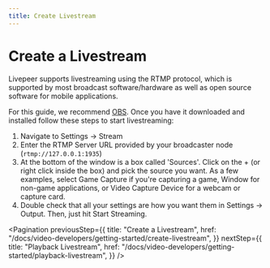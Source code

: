 ```yaml
---
title: Create Livestream
---
```


# Create a Livestream

Livepeer supports livestreaming using the RTMP protocol, which is supported by
most broadcast software/hardware as well as open source software for mobile
applications.

For this guide, we recommend [OBS](https://obsproject.com/download). Once you
have it downloaded and installed follow these steps to start livestreaming:

1. Navigate to Settings -> Stream
2. Enter the RTMP Server URL provided by your broadcaster node
   (`rtmp://127.0.0.1:1935`)
3. At the bottom of the window is a box called 'Sources'. Click on the + (or
   right click inside the box) and pick the source you want. As a few examples,
   select Game Capture if you're capturing a game, Window for non-game
   applications, or Video Capture Device for a webcam or capture card.
4. Double check that all your settings are how you want them in Settings ->
   Output. Then, just hit Start Streaming.

<Pagination
  previousStep={{
    title: "Create a Livestream",
    href: "/docs/video-developers/getting-started/create-livestream",
  }}
  nextStep={{
    title: "Playback Livestream",
    href: "/docs/video-developers/getting-started/playback-livestream",
  }}
/>
